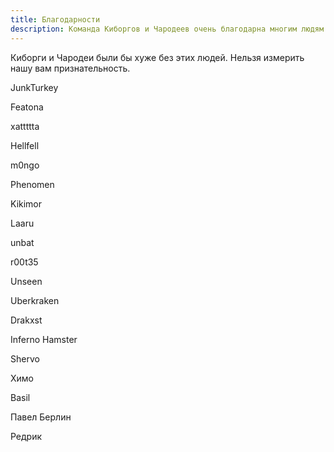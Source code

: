 ```yaml
---
title: Благодарности
description: Команда Киборгов и Чародеев очень благодарна многим людям
---
```


Киборги и Чародеи были бы хуже без этих людей. Нельзя измерить нашу вам признательность.

JunkTurkey

Featona

xattttta

Hellfell

m0ngo

Phenomen

Kikimor

Laaru

unbat

r00t35

Unseen

Uberkraken

Drakxst

Inferno Hamster

Shervo

Химо

Basil

Павел Берлин

Редрик
